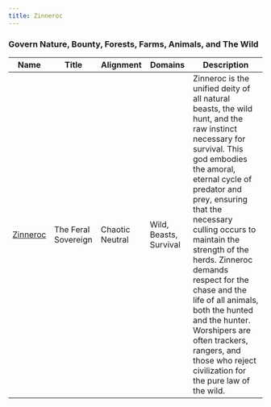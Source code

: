 ```yaml
---
title: Zinneroc
---
```


### Govern Nature, Bounty, Forests, Farms, Animals, and The Wild

| Name | Title | Alignment | Domains | Description |
| --- | --- | --- | --- | --- |
| [Zinneroc](/assets/pantheons/green_pantheon/Zinneroc.jpg) | The Feral Sovereign | Chaotic Neutral | Wild, Beasts, Survival | Zinneroc is the unified deity of all natural beasts, the wild hunt, and the raw instinct necessary for survival. This god embodies the amoral, eternal cycle of predator and prey, ensuring that the necessary culling occurs to maintain the strength of the herds. Zinneroc demands respect for the chase and the life of all animals, both the hunted and the hunter. Worshipers are often trackers, rangers, and those who reject civilization for the pure law of the wild.|
